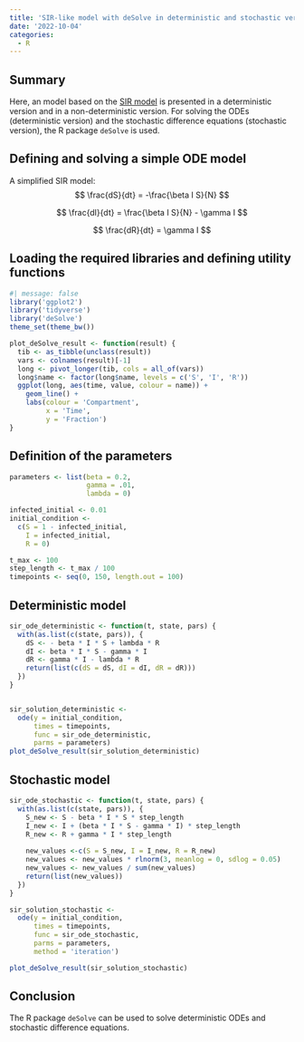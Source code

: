 ```yaml
---
title: 'SIR-like model with deSolve in deterministic and stochastic version'
date: '2022-10-04'
categories:
  - R
---
```


## Summary

Here, an model based on the [SIR model](https://en.wikipedia.org/wiki/Compartmental_models_in_epidemiology#The_SIR_model) is presented in a deterministic version and in a non-deterministic version. For solving the ODEs (deterministic version) and the stochastic difference equations (stochastic version), the R package `deSolve` is used.

## Defining and solving a simple ODE model

A simplified SIR model: $$ \frac{dS}{dt} = -\frac{\beta I S}{N} $$

$$ \frac{dI}{dt} = \frac{\beta I S}{N} - \gamma I $$

$$ \frac{dR}{dt} = \gamma I $$

## Loading the required libraries and defining utility functions

```r
#| message: false
library('ggplot2')
library('tidyverse')
library('deSolve')
theme_set(theme_bw())
```

```r
plot_deSolve_result <- function(result) {
  tib <- as_tibble(unclass(result))  
  vars <- colnames(result)[-1]
  long <- pivot_longer(tib, cols = all_of(vars))
  long$name <- factor(long$name, levels = c('S', 'I', 'R'))
  ggplot(long, aes(time, value, colour = name)) + 
    geom_line() + 
    labs(colour = 'Compartment', 
         x = 'Time',
         y = 'Fraction')
}
```

## Definition of the parameters

```r
parameters <- list(beta = 0.2, 
                   gamma = .01,
                   lambda = 0)

infected_initial <- 0.01
initial_condition <- 
  c(S = 1 - infected_initial,
    I = infected_initial,
    R = 0)

t_max <- 100
step_length <- t_max / 100
timepoints <- seq(0, 150, length.out = 100)

```

## Deterministic model

```r
sir_ode_deterministic <- function(t, state, pars) {
  with(as.list(c(state, pars)), {
    dS <- - beta * I * S + lambda * R
    dI <- beta * I * S - gamma * I
    dR <- gamma * I - lambda * R
    return(list(c(dS = dS, dI = dI, dR = dR)))
  }) 
}


sir_solution_deterministic <- 
  ode(y = initial_condition, 
      times = timepoints,
      func = sir_ode_deterministic,
      parms = parameters)
plot_deSolve_result(sir_solution_deterministic)


```

## Stochastic model

```r
sir_ode_stochastic <- function(t, state, pars) {
  with(as.list(c(state, pars)), {
    S_new <- S - beta * I * S * step_length
    I_new <- I + (beta * I * S - gamma * I) * step_length
    R_new <- R + gamma * I * step_length
    
    new_values <-c(S = S_new, I = I_new, R = R_new)
    new_values <- new_values * rlnorm(3, meanlog = 0, sdlog = 0.05)
    new_values <- new_values / sum(new_values)
    return(list(new_values))
  })
}

sir_solution_stochastic <- 
  ode(y = initial_condition, 
      times = timepoints,
      func = sir_ode_stochastic,
      parms = parameters, 
      method = 'iteration')

plot_deSolve_result(sir_solution_stochastic)
```

## Conclusion

The R package `deSolve` can be used to solve deterministic ODEs and stochastic difference equations.
